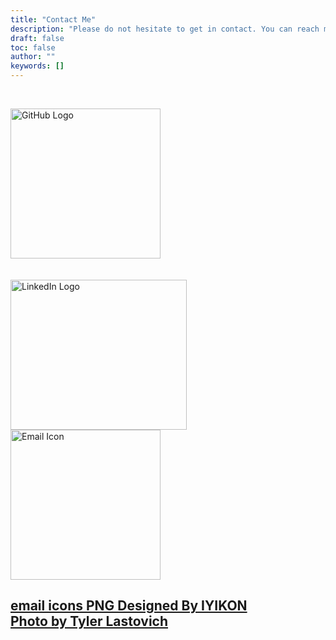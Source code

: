 ```yaml
---
title: "Contact Me"
description: "Please do not hesitate to get in contact. You can reach me at any of these locations."
draft: false
toc: false
author: ""
keywords: []
---
```


<head>

<!-- Preload background image -->

<link rel="preload" href="/images/contact_background.jpg" as="image"/> <link rel="stylesheet" type="text/css" href="css/styles.css">

```{=html}
<style>
body {
      background-image: url('/images/contact_background.jpg');
      background-size: cover;
    }
  </style>
```

</head>

<br>

<a href="https://github.com/oliverfanderson"> ![GitHub Logo](images/github-mark.png){.center alt="GitHub Logo" style="width:240px;height:240px;"} </a><br><br><br> <a href="https://linkedin.com/in/oliver-f-anderson"> <img src="images/LI-In-Bug.png" alt="LinkedIn Logo" class="center" style="width:282px;height:240px;"/> </a> <br> <a href="mailto:oliver.f.anderson.pro@gmail.com"> <img src="images/email_icon.png" alt="Email Icon" class="center" style="width:240px;height:240px;"/> </a>

## <a href="https://pngtree.com/freepng/vector-email-icon_3876640.html?sol=downref&id=bef" target="_blank" class="small-link">email icons PNG Designed By IYIKON</a><br><a href="https://www.pexels.com/photo/photo-of-sea-waves-under-cloudy-sky-1671627/" target="_blank" class="small-link">Photo by Tyler Lastovich</a>